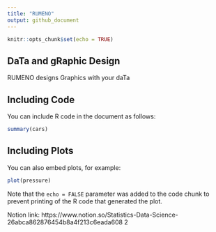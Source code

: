 ```yaml
---
title: "RUMENO"
output: github_document
---
```


```r
knitr::opts_chunk$set(echo = TRUE)
```

## DaTa and gRaphic Design 

RUMENO designs Graphics with your daTa

## Including Code

You can include R code in the document as follows:

```r
summary(cars)
```

## Including Plots

You can also embed plots, for example:

```r
plot(pressure)
```

Note that the `echo = FALSE` parameter was added to the code chunk to prevent printing of the R code that generated the plot.

Notion link:
https://www.notion.so/Statistics-Data-Science-26abca862876454b8a4f213c6eada608
2



